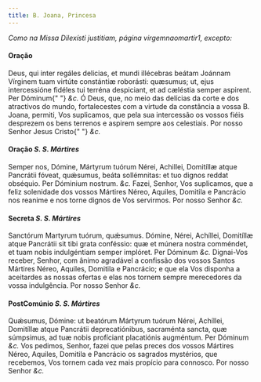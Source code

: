 ```yaml
---
title: B. Joana, Princesa
---
```


<em>Como na Missa Dilexísti justitiam, página virgemnaomartir1, excepto:</em>

#### Oração

<div class="grid grid-cols-2 gap-5">
  <span class="text-justify">
    Deus, qui inter regáles delicias, et mundi illécebras beátam Joánnam
    Vírginem tuam virtúte constántiæ roborásti: quæsumus; ut, ejus intercessióne
    fidéles tui terréna despiciant, et ad cæléstia semper aspirent. Per Dóminum{" "}
    <em>&c.</em>
  </span>
  <span class="text-justify">
    Ó Deus, que, no meio das delícias da corte e dos atractivos do mundo,
    fortalecestes com a virtude da constância a vossa B. Joana, permiti, Vos
    suplicamos, que pela sua intercessão os vossos fiéis desprezem os bens
    terrenos e aspirem sempre aos celestiais. Por nosso Senhor Jesus Cristo{" "}
    <em>&c.</em>
  </span>
</div>

#### Oração <em>S. S. Mártires</em>

<div class="grid grid-cols-2 gap-5">
  <span class="text-justify">
    Semper nos, Dómine, Mártyrum tuórum Nérei, Achillei, Domitíllæ atque
    Pancrátii fóveat, quǽsumus, beáta sollémnitas: et tuo dignos reddat
    obséquio. Per Dóminium nostrum. <em>&c.</em>
  </span>
  <span class="text-justify">
    Fazei, Senhor, Vos suplicamos, que a feliz solenidade dos vossos Mártires
    Néreo, Aquiles, Domitila e Pancrácio nos reanime e nos torne dignos de Vos
    servirmos. Por nosso Senhor <em>&c.</em>
  </span>
</div>

#### Secreta <em>S. S. Mártires</em>

<div class="grid grid-cols-2 gap-5">
  <span class="text-justify">
    Sanctórum Martyrum tuórum, quǽsumus. Dómine, Nérei, Achíllei, Domitíllæ
    atque Pancrátii sit tibi grata conféssio: quæ et múnera nostra comméndet, et
    tuam nobis indulgéntiam semper implóret. Per Dóminum <em>&c.</em>
  </span>
  <span class="text-justify">
    Dignai-Vos receber, Senhor, com ânimo agradável a confissão dos vossos
    Santos Mártires Néreo, Aquiles, Domitila e Pancrácio; e que ela Vos disponha
    a aceitardes as nossas ofertas e elas nos tornem sempre merecedores da vossa
    indulgência. Por nosso Senhor <em>&c.</em>
  </span>
</div>

#### PostComúnio <em>S. S. Mártires</em>

<div class="grid grid-cols-2 gap-5">
  <span class="text-justify">
    Quǽsumus, Dómine: ut beatórum Mártyrum tuórum Nérei, Achíllei, Domitíllæ
    atque Pancrátii deprecatiónibus, sacraménta sancta, quæ súmpsimus, ad tuæ
    nobis profíciant placatiónis augméntum. Per Dóminum <em>&c.</em>
  </span>
  <span class="text-justify">
    Vos pedimos, Senhor, fazei que pelas preces dos vossos Mártires Néreo,
    Aquiles, Domitila e Pancrácio os sagrados mystérios, que recebemos, Vos
    tornem cada vez mais propício para connosco. Por nosso Senhor <em>&c.</em>
  </span>
</div>
